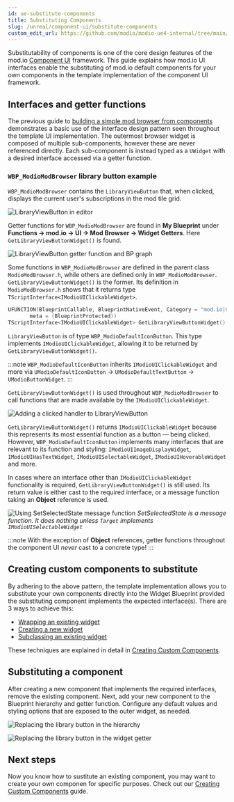 ```yaml
---
id: ue-substitute-components
title: Substituting Components
slug: /unreal/component-ui/substitute-components
custom_edit_url: https://github.com/modio/modio-ue4-internal/tree/main/Plugins/ModioComponentUI/Doc/doc_root/en-us/component-ui/substitute_components.mdx
---
```


Substitutability of components is one of the core design features of the mod.io [Component UI](https://docs.mod.io/in-game-ui/component) framework. This guide explains how mod.io UI interfaces enable the substituting of mod.io default components for your own components in the template implementation of the component UI framework.

## Interfaces and getter functions

The previous guide to [building a simple mod browser from components](/unreal/component-ui/building-a-screen) demonstrates a basic use of the interface design pattern seen throughout the template UI implementation. The outermost browser widget is composed of multiple sub-components, however these are never referenced directly. Each sub-component is instead typed as a `UWidget` with a desired interface accessed via a getter function.

### `WBP_ModioModBrowser` library button example

`WBP_ModioModBrowser` contains the `LibraryViewButton` that, when clicked, displays the current user's subscriptions in the mod tile grid. 

![LibraryViewButton in editor](img/substitute-LibraryViewButtonInEditor.png)

Getter functions for `WBP_ModioModBrowser` are found in **My Blueprint** under **Functions -> mod.io -> UI -> Mod Browser -> Widget Getters**. Here `GetLibraryViewButtonWidget()` is found.

![LibraryViewButton getter function and BP graph](img/substitute-LibraryViewButtonGetter.png)

Some functions in `WBP_ModioModBrowser` are defined in the parent class `ModioModBrowser.h`, while others are defined only in `WBP_ModioModBrowser`. `GetLibraryViewButtonWidget()` is the former. Its definition in `ModioModBrowser.h` shows that it returns type `TScriptInterface<IModioUIClickableWidget>`.  

 ```cpp
UFUNCTION(BlueprintCallable, BlueprintNativeEvent, Category = "mod.io|UI|Mod Browser|Widget Getters", 
        meta = (BlueprintProtected))
TScriptInterface<IModioUIClickableWidget> GetLibraryViewButtonWidget() const;
```

`LibraryViewButton` is of type `WBP_ModioDefaultIconButton`. This type implements `IModioUIClickableWidget`, allowing it to be returned by `GetLibraryViewButtonWidget()`.  

:::note
`WBP_ModioDefaultIconButton` inherits `IModioUIClickableWidget` and more via `UModioDefaultIconButton` -> `UModioDefaultTextButton` -> `UModioButtonWidget`.
:::

`GetLibraryViewButtonWidget()` is used throughout `WBP_ModioModBrowser` to call functions that are made available by the `IModioUIClickableWidget`.

![Adding a clicked handler to LibraryViewButton](img/substitute-LibraryViewButtonAddClickedHandler.png)

`GetLibraryViewButtonWidget()` returns `IModioUIClickableWidget` because this represents its most essential function as a button — being clicked. However, `WBP_ModioDefaultIconButton` implements many interfaces that are relevant to its function and styling: `IModioUIImageDisplayWidget`, `IModioUIHasTextWidget`, `IModioUISelectableWidget`, `IModioUIHoverableWidget` and more.  

In cases where an interface other than `IModioUIClickableWidget` functionality is required, `GetLibraryViewButtonWidget()` is still used. Its return value is either cast to the required interface, or a message function taking an **Object** reference is used.

![Using SetSelectedState message function](img/substitute-LibraryViewButtonSetSelectedState.png)
*SetSelectedState is a message function.  It does nothing unless `Target` implements `IModioUISelectableWidget`*

:::note
With the exception of **Object** references, getter functions throughout the component UI *never* cast to a concrete type!
:::

## Creating custom components to substitute

By adhering to the above pattern, the template implementation allows you to substitute your own components directly into the Widget Blueprint provided the substituting component implements the expected interface(s). There are 3 ways to achieve this:
* [Wrapping an existing widget](/unreal/component-ui/custom-components#wrapping-an-existing-widget)
* [Creating a new widget](/unreal/component-ui/custom-components#creating-a-new-widget)
* [Subclassing an existing widget](/unreal/component-ui/custom-components#subclassing-an-existing-widget)

These techniques are explained in detail in [Creating Custom Components](/unreal/component-ui/custom-components).

## Substituting a component

After creating a new component that implements the required interfaces, remove the existing component.  Next, add your new component to the Blueprint hierarchy and getter function.  Configure any default values and styling options that are exposed to the outer widget, as needed.

![Replacing the library button in the hierarchy](img/substitute-NewButtonInHierachy.png)

![Replacing the library button in the widget getter](img/substitute-NewButtonInGetter.png)

## Next steps

Now you know how to sustitute an existing component, you may want to create your own componen for specific purposes. Check out our [Creating Custom Components](/unreal/component-ui/custom-components/) guide. 